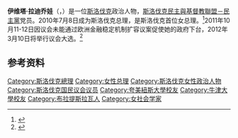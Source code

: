 {{noteTA
|1=zh-tw:拉蒂秋娃;zh-hans:拉迪乔娃;zh-hant:拉迪喬娃;
}}
{{Infobox Officeholder
|name           = 伊維塔·拉蒂秋娃
|native_name    = Iveta Radičová
|image          = Portrait of Iveta Radičová.jpg
|office         = {{SVK}}第5任[[斯洛伐克總理|總理]]
|president      = [[伊万·加什帕罗维奇|伊万·加什帕罗维奇]]
|term_start     = 2010年7月8日
|term_end       = 2012年4月4日
|predecessor    = [[罗伯特·菲乔|罗伯特·菲乔]]
|successor      = [[罗伯特·菲乔|罗伯特·菲乔]]
|office2        = {{SVK}}劳工部长
|primeminister2 = [[米库拉什·祖林达|米库拉什·祖林达]]
|term_start2    = 2005年10月17日
|term_end2      = 2006年7月4日
|predecessor2   = [[鲁多维特·卡尼克|鲁多维特·卡尼克]]（Ľudovít Kaník)
|successor2     = [[维耶拉·托玛诺娃|维耶拉·托玛诺娃]](Viera Tomanová)
|office3        = {{SVK}}[[斯洛伐克国民议会|國民議會]]議員
|term_start3    = 2006年7月4日
|term_end3      = 2009年4月23日
|predecessor3   = 
|successor3     = 
|birth_date     = {{birth date and age|1956|12|7|df=y}}
|birth_place    = {{CSK}}[[布拉迪斯拉发|布拉迪斯拉发]]
|death_date     = 
|death_place    = 
|party          = [[斯洛伐克民主與基督教聯盟－民主黨|斯洛伐克民主與基督教聯盟－民主黨]]
|nationality    = {{ubl|{{CSK}}（1956-1993）|{{SVK}}（1993- ）}}
|spouse         = 斯塔诺·拉迪奇(Stano Radič) <small>(死于2005年)</small>
|alma_mater     = 布拉迪斯拉发的[[夸美纽斯大学|夸美纽斯大学]]<br>[[牛津大學|牛津大學]]
}}
'''伊维塔·拉迪乔娃'''（{{lang-sk|'''Iveta Radičová'''}}，{{bd|1956年|12月7日|catIdx=Radičová}}）是一位[[斯洛伐克|斯洛伐克]]政治人物，[[斯洛伐克民主與基督教聯盟－民主黨|斯洛伐克民主與基督教聯盟－民主黨]]党员。2010年7月8日成为斯洛伐克总理，是斯洛伐克首位女总理。<ref>{{cite web |url=http://news.bbc.co.uk/2/hi/world/europe/10567364.stm |title=BBC News, 9 July 2010 |publisher=BBC News |date=9 July 2010 |accessdate=12 October 2011 |archive-date=2010-07-12 |archive-url=https://web.archive.org/web/20100712081914/http://news.bbc.co.uk/2/hi/world/europe/10567364.stm |dead-url=no }}</ref>2011年10月11-12日因议会未能通过欧洲金融稳定机制扩容议案促使她的政府下台，2012年3月10日将举行议会大选。<ref>{{cite web |author=Rob Cameron |url=http://www.bbc.co.uk/news/world-europe-15265987 |title=Slovakia votes down eurozone bailout expansion plans |publisher=BBC News |accessdate=12 October 2011 |archive-date=2020-11-12 |archive-url=https://web.archive.org/web/20201112000757/https://www.bbc.co.uk/news/world-europe-15265987 |dead-url=no }}</ref>

== 参考资料 ==
{{reflist}}

{{斯洛伐克总理}}

{{Authority control}}
{{DEFAULTSORT:Radičová}}
[[Category:斯洛伐克總理|Category:斯洛伐克總理]]
[[Category:女性总理|Category:女性总理]]
[[Category:斯洛伐克女性政治人物|Category:斯洛伐克女性政治人物]]
[[Category:斯洛伐克国民议会议员|Category:斯洛伐克国民议会议员]]
[[Category:夸美紐斯大學校友|Category:夸美紐斯大學校友]]
[[Category:牛津大學校友|Category:牛津大學校友]]
[[Category:布拉提斯拉瓦人|Category:布拉提斯拉瓦人]]
[[Category:女社会学家|Category:女社会学家]]